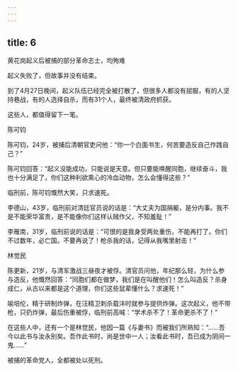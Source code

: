 ```yaml
---
---
---
```

title: 6
---



黄花岗起义后被捕的部分革命志士，均殉难



起义失败了，但故事并没有结束。

到了4月27日晚间，起义队伍已经完全被打散了，但很多人都没有屈服，有的人坚持巷战，有的人选择自杀，而有31个人，最终被清政府抓获。

这些人，都值得留下一笔。

陈可钧



陈可钧，24岁，被捕后清朝官吏问他：“你一个白面书生，何苦要造反自己作践自己？”

陈可钧回答：“起义没能成功，只能说是天意。但只要能唤醒同胞，继续奋斗，我也十分满足了，你们这种利欲熏心的冷血动物，怎么会懂得这些？”

临刑前，陈可钧慨然大笑，只求速死。

李德山，43岁，临刑前对清廷官员说的话是：“大丈夫为国捐躯，是分内事。我不是不能荣华富贵，是不能像你们这样认贼作父，不知羞耻！”

李雁南，31岁，临刑前说的话是：“可恨的是我身受两处重伤，不能再打了。你们不过数年，必亡国。不要再说了！枪杀我的话，记得从我嘴里射击！”

林觉民



陈更新，21岁，与清军激战三昼夜才被俘。清官员问他，年纪那么轻，为什么参与造反，他慨然回答：“同胞们都在做梦，我们是在叫醒他们！怎么叫造反？杀身成仁，从古以来都是这个道理，你们这些鼠辈懂什么？求速死！”

喻培伦，精于研制炸弹，在汪精卫刺杀载沣时就参与提供炸弹。这次起义，他不带枪，只扔炸弹，最后伤重被俘，临刑前高喊：“学术杀不了！革命更杀不了！”

在这些人中，还有一个是林觉民，他因一篇《与妻书》而被我们所熟知：“……吾今以此书与汝永别矣。吾作此书时，尚是世中一人；汝看此书时，吾已成为阴间一鬼……”

被捕的革命党人，全都被处以死刑。